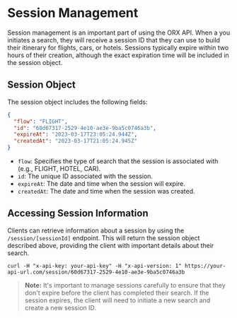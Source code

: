 # Session Management

Session management is an important part of using the ORX API. When a you initiates a search, they will receive a session ID that they can use to build their itinerary for flights, cars, or hotels. Sessions typically expire within two hours of their creation, although the exact expiration time will be included in the session object.

## Session Object

The session object includes the following fields:

```json copy
{
  "flow": "FLIGHT",
  "id": "60d67317-2529-4e10-ae3e-9ba5c0746a3b",
  "expireAt": "2023-03-17T23:05:24.944Z",
  "createdAt": "2023-03-17T21:05:24.945Z"
}
```

- `flow`: Specifies the type of search that the session is associated with (e.g., FLIGHT, HOTEL, CAR).
- `id`: The unique ID associated with the session.
- `expireAt`: The date and time when the session will expire.
- `createdAt`: The date and time when the session was created.

## Accessing Session Information

Clients can retrieve information about a session by using the `/session/[sessionId]` endpoint. This will return the session object described above, providing the client with important details about their search.

```shell copy
curl -H "x-api-key: your-api-key" -H "x-api-version: 1" https://your-api-url.com/session/60d67317-2529-4e10-ae3e-9ba5c0746a3b
```

> **Note:** It's important to manage sessions carefully to ensure that they don't expire before the client has completed their search. If the session expires, the client will need to initiate a new search and create a new session ID.
